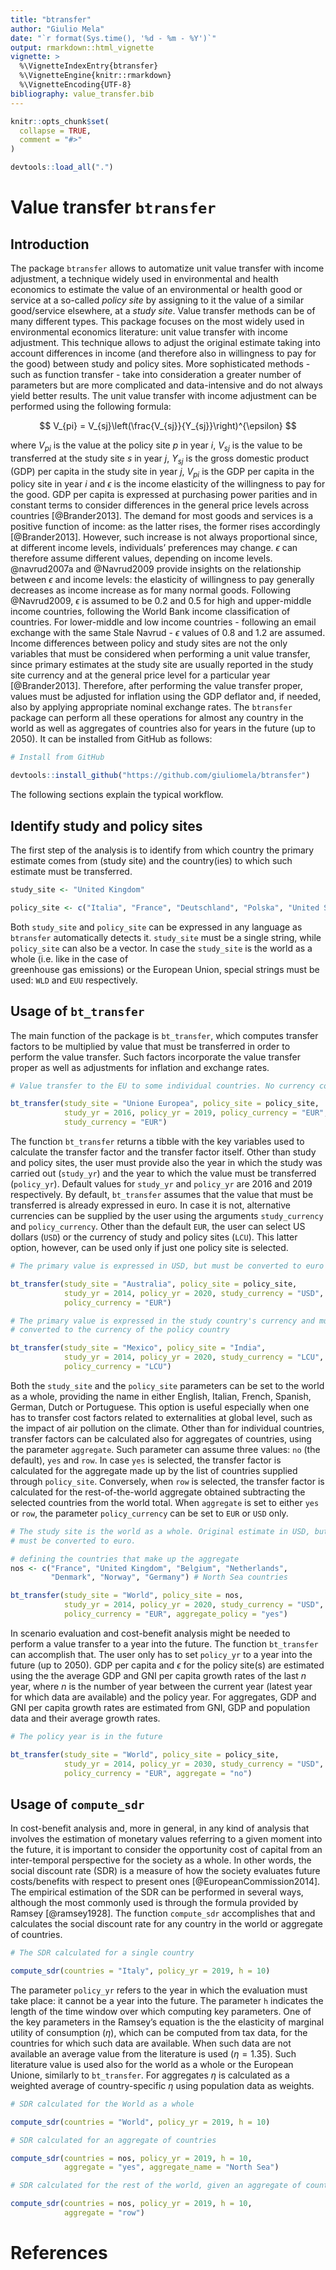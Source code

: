 ```yaml
---
title: "btransfer"
author: "Giulio Mela"
date: "`r format(Sys.time(), '%d - %m - %Y')`"
output: rmarkdown::html_vignette
vignette: >
  %\VignetteIndexEntry{btransfer}
  %\VignetteEngine{knitr::rmarkdown}
  %\VignetteEncoding{UTF-8}
bibliography: value_transfer.bib
---
```


```r
knitr::opts_chunk$set(
  collapse = TRUE,
  comment = "#>"
)
```

```r
devtools::load_all(".")
```

# Value transfer `btransfer`

## Introduction {#intro}

The package `btransfer` allows to automatize unit value transfer with income
adjustment, a technique widely used in environmental and health economics to estimate
the value of an environmental or health good or service at a so-called _policy site_
by assigning to it the value of a similar good/service elsewhere, at a _study site_.
Value transfer methods can be of many different types. This package focuses on the
most widely used in environmental economics literature: unit value transfer with 
income adjustment.
This technique allows to adjust the original estimate taking into account differences
in income (and therefore also in willingness to pay for the good) between study and
policy sites. More sophisticated methods - such as function transfer - take into
consideration a greater number of parameters but are more complicated and
data-intensive and do not always yield better results.
The unit value transfer with income adjustment can be performed using the following
formula:

$$
V_{pi} = V_{sj}\left(\frac{V_{sj}}{Y_{sj}}\right)^{\epsilon}
$$

where $V_{pi}$ is the value at the policy site $p$ in year $i$, $V_{sj}$ is the
value to be transferred at the study site $s$ in year $j$, $Y_{sj}$ is the gross
domestic product (GDP) per capita in the study site in year $j$, $V_{pi}$ is the
GDP per capita in the policy site in year $i$ and $\epsilon$ is the income
elasticity of the willingness to pay for the good.
GDP per capita is expressed at purchasing power parities and in constant terms to
consider differences in the general price levels across countries [@Brander2013].
The demand for most goods and services is a positive function of income: as the 
latter rises, the former rises accordingly [@Brander2013]. However, such increase is not always
proportional since, at different income levels, individuals' preferences may change.
$\epsilon$ can therefore assume different values, depending on income levels.
@navrud2007a and @Navrud2009 provide insights on the relationship between $\epsilon$
and income levels: the elasticity of willingness to pay generally decreases as
income increase as for many normal goods. Following @Navrud2009, $\epsilon$ is assumed
to be $0.2$ and $0.5$ for high and upper-middle income countries, following the
World Bank income classification of countries. For lower-middle and low income
countries - following an email exchange with the same Stale Navrud - $\epsilon$ 
values of $0.8$ and $1.2$ are assumed.
Income differences between policy and study sites are not the only variables that
must be considered when performing a unit value transfer, since primary estimates
at the study site are usually reported in the study site currency and at the general
price level for a particular year [@Brander2013]. Therefore, after performing the
value transfer proper, values must be adjusted for inflation using the GDP deflator
and, if needed, also by applying appropriate nominal exchange rates.
The `btransfer` package can perform all these operations for almost any country
in the world as well as aggregates of countries also for years in the future
(up to 2050). It can be installed from GitHub as follows:

```r

# Install from GitHub

devtools::install_github("https://github.com/giuliomela/btransfer")

```


The following sections explain the typical workflow.

## Identify study and policy sites {#study-policy}

The first step of the analysis is to identify from which country the primary
estimate comes from (study site) and the country(ies) to which such estimate
must be transferred.

```r

study_site <- "United Kingdom"

policy_site <- c("Italia", "France", "Deutschland", "Polska", "United States")

```

Both `study_site` and `policy_site` can be expressed in any language as `btransfer`
automatically detects it. `study_site` must be a single string, while `policy_site`
can also be a vector.
In case the `study_site` is the world as a whole (i.e. like in the case of  
greenhouse gas emissions) or the European Union, special strings must be used:
`WLD` and `EUU` respectively.

## Usage of `bt_transfer`

The main function of the package is `bt_transfer`, which computes transfer factors
to be multiplied by value that must be transferred in order to perform the value
transfer. Such factors incorporate the value transfer proper as well as adjustments
for inflation and exchange rates.

```r

# Value transfer to the EU to some individual countries. No currency conversion.

bt_transfer(study_site = "Unione Europea", policy_site = policy_site, 
            study_yr = 2016, policy_yr = 2019, policy_currency = "EUR",
            study_currency = "EUR")

```

The function `bt_transfer` returns a tibble with the key variables used to calculate
the transfer factor and the transfer factor itself. Other than study and policy
sites, the user must provide also the year in which the study was carried out 
(`study_yr`) and the year to which the value must be transferred (`policy_yr`).
Default values for `study_yr` and `policy_yr` are 2016 and 2019 respectively.
By default, `bt_transfer` assumes that the value that must be transferred is
already expressed in euro. In case it is not, alternative currencies can be
supplied by the user using the arguments `study_currency` and `policy_currency`.
Other than the default `EUR`, the user can select US dollars (`USD`) or the currency
of study and policy sites (`LCU`). This latter option, however, can be used only
if just one policy site is selected.

```r

# The primary value is expressed in USD, but must be converted to euro

bt_transfer(study_site = "Australia", policy_site = policy_site, 
            study_yr = 2014, policy_yr = 2020, study_currency = "USD",
            policy_currency = "EUR")

```

```r

# The primary value is expressed in the study country's currency and must be
# converted to the currency of the policy country

bt_transfer(study_site = "Mexico", policy_site = "India", 
            study_yr = 2014, policy_yr = 2020, study_currency = "LCU",
            policy_currency = "LCU")

```


Both the `study_site` and the `policy_site` parameters can be set to the world
as a whole, providing the name in either English, Italian, French, Spanish,
German, Dutch or Portuguese.
This option is useful especially when one has to transfer cost factors related to externalities
at global level, such as the impact of air pollution on the climate.
Other than for individual countries, transfer factors can be calculated also for
aggregates of countries, using the parameter `aggregate`. Such parameter can assume
three values: `no` (the default), `yes` and `row`. In case `yes` is selected,
the transfer factor is calculated for the aggregate made up by the list of 
countries supplied through `policy_site`. Conversely, when `row` is selected,
the transfer factor is calculated for the rest-of-the-world aggregate obtained
subtracting the selected countries from the world total. When `aggregate` is set
to either `yes` or `row`, the parameter `policy_currency` can be set to `EUR` or
`USD` only.

```r

# The study site is the world as a whole. Original estimate in USD, but value
# must be converted to euro.

# defining the countries that make up the aggregate
nos <- c("France", "United Kingdom", "Belgium", "Netherlands",
         "Denmark", "Norway", "Germany") # North Sea countries

bt_transfer(study_site = "World", policy_site = nos, 
            study_yr = 2014, policy_yr = 2020, study_currency = "USD",
            policy_currency = "EUR", aggregate_policy = "yes")


```

In scenario evaluation and cost-benefit analysis might be needed to perform a 
value transfer to a year into the future. The function `bt_transfer` can
accomplish that. The user only has to set `policy_yr` to a year into the future
(up to 2050). GDP per capita and $\epsilon$ for the policy site(s) are estimated
using the the average GDP and GNI per capita growth rates of the last $n$ year,
where $n$ is the number of year between the current year (latest year for which
data are available) and the policy year. For aggregates, GDP and GNI per capita
growth rates are estimated from GNI, GDP and population data and their average
growth rates.

```r

# The policy year is in the future

bt_transfer(study_site = "World", policy_site = policy_site, 
            study_yr = 2014, policy_yr = 2030, study_currency = "USD",
            policy_currency = "EUR", aggregate = "no")


```

## Usage of `compute_sdr`

In cost-benefit analysis and, more in general, in any kind of analysis that
involves the estimation of monetary values referring to a given moment into the
future, it is important to consider the opportunity cost of capital from an
inter-temporal perspective for the society as a whole. In other words, the 
social discount rate (SDR) is a measure of how the society evaluates future
costs/benefits with respect to present ones [@EuropeanCommission2014].
The empirical estimation of the SDR can be performed in several ways, although
the most commonly used is through the formula provided by Ramsey [@ramsey1928].
The function `compute_sdr` accomplishes that and calculates the social discount
rate for any country in the world or aggregate of countries.

```r

# The SDR calculated for a single country

compute_sdr(countries = "Italy", policy_yr = 2019, h = 10)

```

The parameter `policy_yr` refers to the year in which the evaluation must take 
place: it cannot be a year into the future. The parameter `h` indicates the 
length of the time window over which computing key parameters.
One of the key parameters in the Ramsey's equation is the the elasticity of
marginal utility of consumption ($\eta$), which can be computed from tax data, 
for the countries for which such data are available. When such data are not
available an average value from the literature is used ($\eta = 1.35$). Such
literature value is used also for the world as a whole or the European Unione,
similarly to `bt_transfer`. For aggregates $\eta$
is calculated as a weighted average of country-specific $\eta$ using population
data as weights.

```r

# SDR calculated for the World as a whole

compute_sdr(countries = "World", policy_yr = 2019, h = 10)


```

```r

# SDR calculated for an aggregate of countries

compute_sdr(countries = nos, policy_yr = 2019, h = 10,
            aggregate = "yes", aggregate_name = "North Sea")

```

```r

# SDR calculated for the rest of the world, given an aggregate of countries

compute_sdr(countries = nos, policy_yr = 2019, h = 10,
            aggregate = "row")

```

# References {-}
